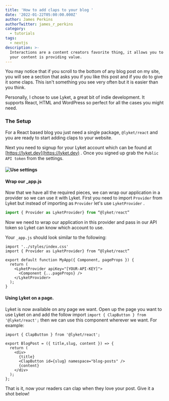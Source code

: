 ```yaml
---
title: 'How to add claps to your blog '
date: '2022-01-22T05:00:00.000Z'
author: James Perkins
authorTwitter: james_r_perkins
category:
  - tutorials
tags:
  - nextjs
description: >-
  Interactions are a content creators favorite thing, it allows you to know if
  your content is providing value.
---
```


You may notice that if you scroll to the bottom of any blog post on my site, you will see a section that asks you if you like this post and if you do to give it some claps. This isn't something you see very often but it is easier than you think.

Personally, I chose to use Lyket, a great bit of indie development. It supports React, HTML and WordPress so perfect for all the cases you might need.

### The Setup

For a React based blog you just need a single package, `@lyket/react` and you are ready to start adding claps to your website.&#x20;

Next you need to signup for your Lyket account which can be found at [https://lyket.dev](https://lyket.dev) . Once you signed up grab the `Public API token`  from the settings.

#### ![Use settings ](https://res.cloudinary.com/dub20ptvt/image/upload/v1642873631/Blog%20Posts/add-claps-to-blog/yzgcbin70tmkvh0ul8pm.jpg)

#### Wrap our \_app.js

Now that we have all the required pieces, we can wrap our application in a provider so we can use it with Lyket. First you need to import `Provider` from Lyket but instead of importing as `Provider` let's use `LyketProvider`  .

```javascript
import { Provider as LyketProvider} from “@lyket/react”
```

Now we need to wrap our application in this provider and pass in our API token so Lyket can know which account to use.

Your `_app.js` should look similar to the following:

&#x20;

```
import '../styles/index.css'
import { Provider as LyketProvider} from “@lyket/react”

export default function MyApp({ Component, pageProps }) {
  return (
    <LyketProvider apiKey="[YOUR-API-KEY]">
      <Component {...pageProps} />
    </LyketProvider>
  );
}
```

#### Using Lyket on a page.

Lyket is now available on any page we want. Open up the page you want to use Lyket on and add the follow import `import { ClapButton } from '@lyket/react';` then we can use this component wherever we want. For example:


```
import { ClapButton } from '@lyket/react';

export BlogPost = ({ title,slug, content }) => {
  return (
    <div>
      {title}
      <ClapButton id={slug} namespace="blog-posts" />
      {content}
    </div>
  );
};
```

That is it, now your readers can clap when they love your post. Give it a shot below!
